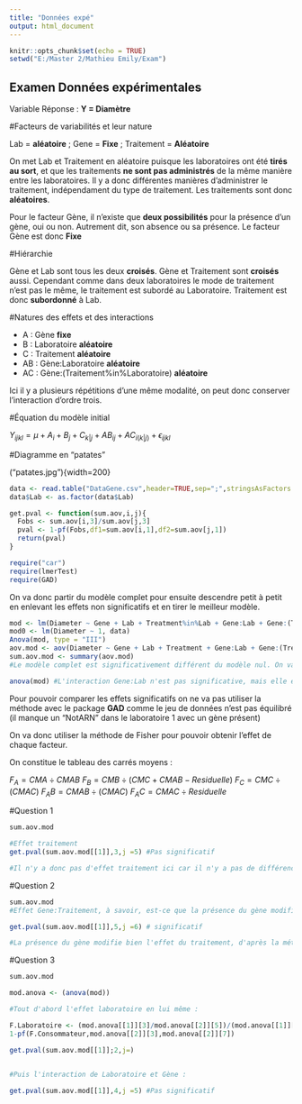 ```yaml
---
title: "Données expé"
output: html_document
---
```


```r
knitr::opts_chunk$set(echo = TRUE)
setwd("E:/Master 2/Mathieu Emily/Exam")
```

## Examen Données expérimentales

Variable Réponse : **Y = Diamètre**

#Facteurs de variabilités et leur nature 

Lab = **aléatoire** ; Gene = **Fixe** ; Traitement = **Aléatoire**

On met Lab et Traitement en aléatoire puisque les laboratoires ont été **tirés au sort**, et que les traitements **ne sont pas administrés** de la même manière entre les laboratoires. Il y a donc différentes manières d'administrer le traitement, indépendament du type de traitement. Les traitements sont donc **aléatoires**.

Pour le facteur Gène, il n'existe que **deux possibilités** pour la présence d'un gène, oui ou non. Autrement dit, son absence ou sa présence. Le facteur Gène est donc **Fixe**

#Hiérarchie

Gène et Lab sont tous les deux **croisés**. Gène et Traitement sont **croisés** aussi.
Cependant comme dans deux laboratoires le mode de traitement n'est pas le même, le traitement est subordé au Laboratoire. 
Traitement est donc **subordonné** à Lab.

#Natures des effets et des interactions

* A : Gène **fixe**
* B : Laboratoire **aléatoire**
* C : Traitement **aléatoire**
* AB : Gène:Laboratoire **aléatoire**
* AC : Gène:(Traitement%in%Laboratoire) **aléatoire**

Ici il y a plusieurs répétitions d'une même modalité, on peut donc conserver l'interaction d'ordre trois.

#Équation du modèle initial

$Y_{ijkl} = \mu + A_i + B_j + C_{k|j} + A B_{ij} + A C_{i(k|j)}+ \epsilon_{ijkl}$

#Diagramme en "patates"

("patates.jpg"){width=200}

```r
data <- read.table("DataGene.csv",header=TRUE,sep=";",stringsAsFactors = TRUE)
data$Lab <- as.factor(data$Lab)

get.pval <- function(sum.aov,i,j){
  Fobs <- sum.aov[i,3]/sum.aov[j,3]
  pval <- 1-pf(Fobs,df1=sum.aov[i,1],df2=sum.aov[j,1])
  return(pval)
}

require("car")
require(lmerTest)
require(GAD)
```


On va donc partir du modèle complet pour ensuite descendre petit à petit en enlevant les effets non significatifs et en tirer le meilleur modèle.


```r

mod <- lm(Diameter ~ Gene + Lab + Treatment%in%Lab + Gene:Lab + Gene:(Treatment%in%Lab), data = data)
mod0 <- lm(Diameter ~ 1, data)
Anova(mod, type = "III")
aov.mod <- aov(Diameter ~ Gene + Lab + Treatment + Gene:Lab + Gene:(Treatment%in%Lab), data = data)
sum.aov.mod <- summary(aov.mod)
#Le modèle complet est significativement différent du modèle nul. On va donc poursuivre avec le modèle complet.

anova(mod) #L'interaction Gene:Lab n'est pas significative, mais elle est présente dans l'interaction d'ordre 3 Gene:Lab:Treatment qui est, elle, significative. On va donc garder le modèle tel qu'il est.

```

Pour pouvoir comparer les effets significatifs on ne va pas utiliser la méthode avec le package **GAD** comme le jeu de données n'est pas équilibré (il manque un "NotARN" dans le laboratoire 1 avec un gène présent)

On va donc utiliser la méthode de Fisher pour pouvoir obtenir l'effet de chaque facteur.

On constitue le tableau des carrés moyens : 

$F_A = CMA\div CMAB$
$F_B = CMB\div (CMC+CMAB-Residuelle)$
$F_C = CMC\div (CMAC)$
$F_AB = CMAB\div (CMAC)$
$F_AC = CMAC\div Residuelle$

#Question 1

```r
sum.aov.mod

#Effet traitement
get.pval(sum.aov.mod[[1]],3,j =5) #Pas significatif

#Il n'y a donc pas d'effet traitement ici car il n'y a pas de différence significative avec la méthode de Fisher.

```
#Question 2

```r

sum.aov.mod
#Effet Gene:Traitement, à savoir, est-ce que la présence du gène modifie l'effet du traitement.

get.pval(sum.aov.mod[[1]],5,j =6) # significatif

#La présence du gène modifie bien l'effet du traitement, d'après la méthode de Fisher.
```
#Question 3

```r

sum.aov.mod

mod.anova <- (anova(mod))

#Tout d'abord l'effet laboratoire en lui même :

F.Laboratoire <- (mod.anova[[1]][3]/mod.anova[[2]][5])/(mod.anova[[1]][4]/mod.anova[[]][5])
1-pf(F.Consommateur,mod.anova[[2]][3],mod.anova[[2]][7])

get.pval(sum.aov.mod[[1]];2,j=)
 

#Puis l'interaction de Laboratoire et Gène :

get.pval(sum.aov.mod[[1]],4,j =5) #Pas significatif

```

